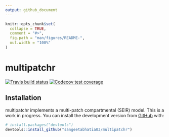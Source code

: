 ```yaml
---
output: github_document
---
```


<!-- README.md is generated from README.Rmd. Please edit that file -->

```r
knitr::opts_chunk$set(
  collapse = TRUE,
  comment = "#>",
  fig.path = "man/figures/README-",
  out.width = "100%"
)
```
# multipatchr

<!-- badges: start -->
[![Travis build status](https://travis-ci.org/sangeetabhatia03/multipatchr.svg?branch=master)](https://travis-ci.org/sangeetabhatia03/multipatchr)
[![Codecov test coverage](https://codecov.io/gh/sangeetabhatia03/multipatchr/branch/master/graph/badge.svg)](https://codecov.io/gh/sangeetabhatia03/multipatchr?branch=master)
<!-- badges: end -->



## Installation

<!-- You can install the released version of multipatchr from [CRAN](https://CRAN.R-project.org) with: -->

<!-- ``` r -->
<!-- install.packages("multipatchr") -->
<!-- ``` -->

multipatchr implements a multi-patch compartmental (SEIR) model. This
is a work in progress.
You can install the development version from [GitHub](https://github.com/) with:

``` r
# install.packages("devtools")
devtools::install_github("sangeetabhatia03/multipatchr")
```

